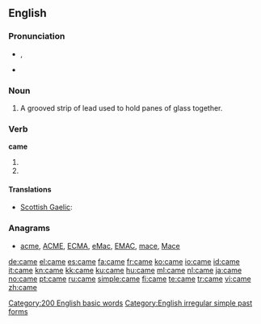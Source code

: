 {{wikipedia|Came (disambiguation)}}
==English==

{{rank|those|own|old|106|came|men|come|without}}

===Pronunciation===
* {{IPA|/keɪm/}}, {{SAMPA|/keIm/}}
* {{audio|en-us-came.ogg|Audio (US)}}
*: {{rhymes|eɪm}}

===Noun===
{{en-noun}}

# A grooved strip of lead used to hold panes of glass together.

===Verb===
'''came'''

# {{simple past of|[[come]]}}
# {{simple past of|[[cum]]}}

====Translations====
{{trans-top|simple past of come}}
* [[Scottish Gaelic]]: {{t|gd| thàinig|xs=Scottish Gaelic}}
{{trans-mid}}
{{trans-bottom}}

{{trans-top|simple past of cum}}
{{trans-mid}}
{{trans-bottom}}

===Anagrams===
* {{alphagram|acem}} [[acme#English|acme]], [[ACME#English|ACME]], [[ECMA#English|ECMA]], [[eMac#English|eMac]], [[EMAC#English|EMAC]], [[mace#English|mace]], [[Mace#English|Mace]]
[[Category:200 English basic words]]
[[Category:English irregular simple past forms]]

[[de:came]]
[[el:came]]
[[es:came]]
[[fa:came]]
[[fr:came]]
[[ko:came]]
[[io:came]]
[[id:came]]
[[it:came]]
[[kn:came]]
[[kk:came]]
[[ku:came]]
[[hu:came]]
[[ml:came]]
[[nl:came]]
[[ja:came]]
[[no:came]]
[[pt:came]]
[[ru:came]]
[[simple:came]]
[[fi:came]]
[[te:came]]
[[tr:came]]
[[vi:came]]
[[zh:came]]